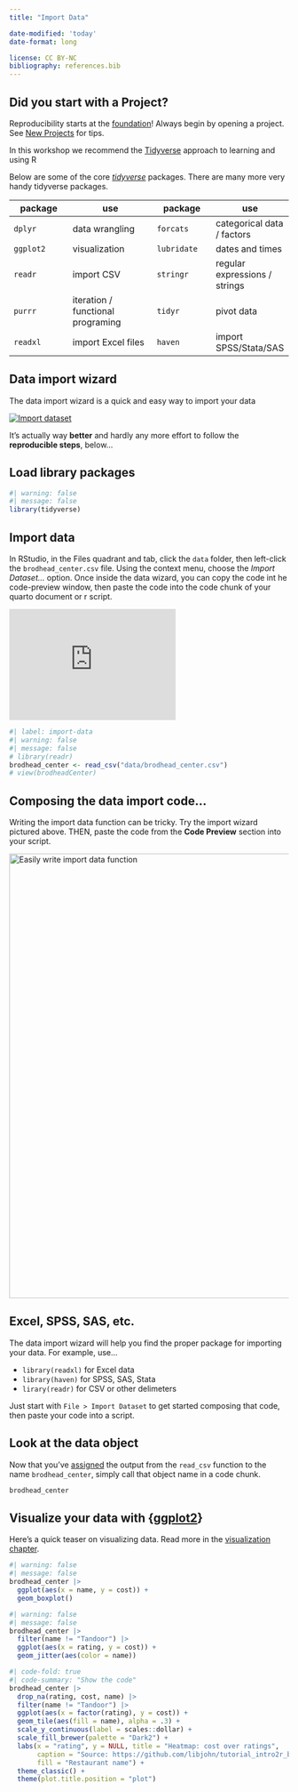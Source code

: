 ```yaml
---
title: "Import Data"

date-modified: 'today'
date-format: long

license: CC BY-NC  
bibliography: references.bib
---
```


::: callout-warning
## Did you start with a Project?

Reproducibility starts at the [foundation](proj.html#reproducibility)! Always begin by opening a project. See [New Projects](proj.html) for tips.
:::

In this workshop we recommend the [Tidyverse](https://tidyverse.org) approach to learning and using R

Below are some of the core [*tidyverse*](https://tidyverse.tidyverse.org/) packages. There are many more very handy tidyverse packages.

| package   | use                               | package     | use                           |
|----------------|----------------------|----------------|-------------------|
| `dplyr`   | data wrangling                    | `forcats`   | categorical data / factors    |
| `ggplot2` | visualization                     | `lubridate` | dates and times               |
| `readr`   | import CSV                        | `stringr`   | regular expressions / strings |
| `purrr`   | iteration / functional programing | `tidyr`     | pivot data                    |
| `readxl`  | import Excel files                | `haven`     | import SPSS/Stata/SAS         |

## Data import wizard

The data import wizard is a quick and easy way to import your data

[![Import dataset](images/data_import.jpg){fig-alt="import dataset"}](images/data_import.jpg)

It's actually way **better** and hardly any more effort to follow the **reproducible steps**, below...

## Load library packages

```r
#| warning: false
#| message: false
library(tidyverse)
```

## Import data

In RStudio, in the Files quadrant and tab, click the `data` folder, then left-click the `brodhead_center.csv` file. Using the context menu, choose the *Import Dataset...* option. Once inside the data wizard, you can copy the code int he code-preview window, then paste the code into the code chunk of your quarto document or r script.

::: column-margin
```{=html}
<iframe width="300" height="200" src="https://www.youtube.com/embed/BKDkj7I4L-Y" title="YouTube video player" frameborder="0" allow="accelerometer; autoplay; clipboard-write; encrypted-media; gyroscope; picture-in-picture; web-share" allowfullscreen></iframe>
```
:::

```r
#| label: import-data
#| warning: false
#| message: false
# library(readr)
brodhead_center <- read_csv("data/brodhead_center.csv")
# view(brodheadCenter)
```

::: callout-tip
## Composing the data import code...

Writing the import data function can be tricky. Try the import wizard pictured above. THEN, paste the code from the **Code Preview** section into your script.

[![Easily write import data function](images/data_import_code.jpg){fig-alt="Easily write import data function" width="800"}](images/data_import_code.jpg)
:::

## Excel, SPSS, SAS, etc.

The data import wizard will help you find the proper package for importing your data. For example, use...

-   `library(readxl)` for Excel data
-   `library(haven)` for SPSS, SAS, Stata
-   `lirary(readr)` for CSV or other delimeters

Just start with `File > Import Dataset` to get started composing that code, then paste your code into a script.

## Look at the data object

Now that you've [assigned](index.htm#pipes-and-assignment "Assign and object with <-") the output from the `read_csv` function to the name `brodhead_center`, simply call that object name in a code chunk.

```r
brodhead_center
```

## Visualize your data with {[ggplot2](https://ggplot2.tidyverse.org)}

Here's a quick teaser on visualizing data. Read more in the [visualization chapter](viz.html).

```r
#| warning: false
#| message: false
brodhead_center |> 
  ggplot(aes(x = name, y = cost)) +
  geom_boxplot() 
```

```r
#| warning: false
#| message: false
brodhead_center |> 
  filter(name != "Tandoor") |> 
  ggplot(aes(x = rating, y = cost)) +
  geom_jitter(aes(color = name))
```

```r
#| code-fold: true
#| code-summary: "Show the code"
brodhead_center |> 
  drop_na(rating, cost, name) |> 
  filter(name != "Tandoor") |> 
  ggplot(aes(x = factor(rating), y = cost)) +
  geom_tile(aes(fill = name), alpha = .3) +
  scale_y_continuous(label = scales::dollar) +
  scale_fill_brewer(palette = "Dark2") + 
  labs(x = "rating", y = NULL, title = "Heatmap: cost over ratings", 
       caption = "Source: https://github.com/libjohn/tutorial_intro2r_brain",
       fill = "Restaurant name") +
  theme_classic() +
  theme(plot.title.position = "plot")
  
```
